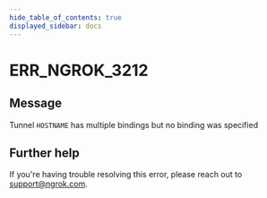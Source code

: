 ```yaml
---
hide_table_of_contents: true
displayed_sidebar: docs
---
```



# ERR_NGROK_3212

## Message

Tunnel `HOSTNAME` has multiple bindings but no binding was specified

<ErrorDetails error="err_ngrok_3212" />

## Further help

If you're having trouble resolving this error, please reach out to [support@ngrok.com](mailto:support@ngrok.com?subject=Help%20with%20ERR_NGROK_3212).

